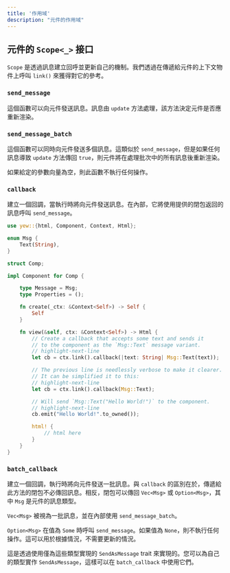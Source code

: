 ```yaml
---
title: '作用域'
description: "元件的作用域"
---
```


## 元件的 `Scope<_>` 接口

`Scope` 是透過訊息建立回呼並更新自己的機制。我們透過在傳遞給元件的上下文物件上呼叫 `link()` 來獲得對它的參考。

### `send_message`

這個函數可以向元件發送訊息。訊息由 `update` 方法處理，該方法決定元件是否應重新渲染。

### `send_message_batch`

這個函數可以同時向元件發送多個訊息。這類似於 `send_message`，但是如果任何訊息導致 `update` 方法傳回 `true`，則元件將在處理批次中的所有訊息後重新渲染。

如果給定的參數向量為空，則此函數不執行任何操作。

### `callback`

建立一個回調，當執行時將向元件發送訊息。在內部，它將使用提供的閉包返回的訊息呼叫 `send_message`。

```rust
use yew::{html, Component, Context, Html};

enum Msg {
    Text(String),
}

struct Comp;

impl Component for Comp {

    type Message = Msg;
    type Properties = ();

    fn create(_ctx: &Context<Self>) -> Self {
        Self
    }

    fn view(&self, ctx: &Context<Self>) -> Html {
        // Create a callback that accepts some text and sends it
        // to the component as the `Msg::Text` message variant.
        // highlight-next-line
        let cb = ctx.link().callback(|text: String| Msg::Text(text));

        // The previous line is needlessly verbose to make it clearer.
        // It can be simplified it to this:
        // highlight-next-line
        let cb = ctx.link().callback(Msg::Text);

        // Will send `Msg::Text("Hello World!")` to the component.
        // highlight-next-line
        cb.emit("Hello World!".to_owned());

        html! {
            // html here
        }
    }
}
```

### `batch_callback`

建立一個回調，執行時將向元件發送一批訊息。與 `callback` 的區別在於，傳遞給此方法的閉包不必傳回訊息。相反，閉包可以傳回 `Vec<Msg>` 或 `Option<Msg>`，其中 `Msg` 是元件的訊息類型。

`Vec<Msg>` 被視為一批訊息，並在內部使用 `send_message_batch`。

`Option<Msg>` 在值為 `Some` 時呼叫 `send_message`。如果值為 `None`，則不執行任何操作。這可以用於根據情況，不需要更新的情況。

這是透過使用僅為這些類型實現的 `SendAsMessage` trait 來實現的。您可以為自己的類型實作 `SendAsMessage`，這樣可以在 `batch_callback` 中使用它們。
